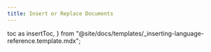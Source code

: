 ```yaml
---
title: Insert or Replace Documents
---
```


  toc as insertToc,
} from "@site/docs/templates/_inserting-language-reference.template.mdx";


<InsertTemplate
  codeLang="go"
  loadOverview={isOverview}
  createCollection={createCollectionSource}
  simpleInsert={simpleInsertSource}
  batchInsert={batchInsertSource}
  simpleReplace={simpleReplaceSource}
  batchReplace={batchReplaceSource}
/>

